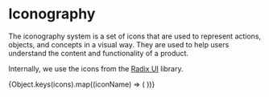 

<Meta title='Style Guide/Iconography' />

# Iconography

The iconography system is a set of icons that are used to represent actions, 
objects, and concepts in a visual way. They are used to help users understand 
the content and functionality of a product.

Internally, we use the icons from the [Radix UI](https://www.radix-ui.com/icons)
library.

<IconGallery>
  {Object.keys(icons).map((iconName) => (
    <IconItem key={iconName} name={iconName}>
      <Icon name={iconName} width={24} height={24} className="text-black" />
    </IconItem>
  ))}
</IconGallery>
